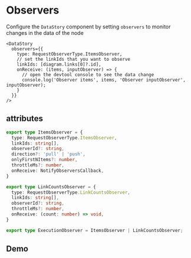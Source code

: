 # Observers

Configure the `DataStory` component by setting `observers` to monitor changes in the data of the node

```tsx
<DataStory
  observers={{
    type: RequestObserverType.ItemsObserver,
    // set the linkIds that you want to observe
    linkIds: [diagram.links[0]?.id],
    onReceive: (items, inputObserver) => {
      // open the devtool console to see the data change
      console.log('Observer items', items, 'Observer inputObserver', inputObserver);
    }
  }}
/>
```

## attributes

```ts
export type ItemsObserver = {
  type: RequestObserverType.ItemsObserver,
  linkIds: string[],
  observerId?: string,
  direction?: 'pull' | 'push',
  onlyFirstNItems?: number,
  throttleMs?: number,
  onReceive: NotifyObserversCallback,
}

export type LinkCountsObserver = {
  type: RequestObserverType.LinkCountsObserver,
  linkIds: string[],
  observerId?: string,
  throttleMs?: number,
  onReceive: (count: number) => void,
}

export type ExecutionObserver = ItemsObserver | LinkCountsObserver;
```

## Demo


<ObserversDemo />

